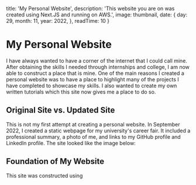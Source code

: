 
  title: 'My Personal Website',
  description: 'This website you are on was created using Next.JS and running on AWS.',
  image: thumbnail,
  date: {
    day: 29,
    month: 11,
    year: 2022,
  },
  readTime: 10
}


# My Personal Website

I have always wanted to have a corner of the internet that I could call mine. After obtaining the skills I needed through internships and
college, I am now able to construct a place that is mine. One of the main reasons I created a personal website was to have a place to highlight 
many of the projects I have completed to showcase my skills. I also wanted to create my own written tutorials which this site now gives me a place to do 
so.

## Original Site vs. Updated Site

This is not my first attempt at creating a personal website. In September 2022, I created a static webpage for my university's career fair. It included a 
professional summary, a photo of me, and links to my GitHub profile and LinkedIn profile. The site looked like the image below:



## Foundation of My Website

This site was constructed using 
